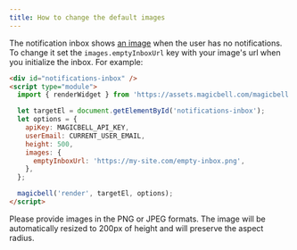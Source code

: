 ```yaml
---
title: How to change the default images
---
```


The notification inbox shows [an image](https://assets.magicbell.io/images/empty_inbox.png) when the user has no notifications. To change it set the `images.emptyInboxUrl` key with your image's url when you initialize the inbox. For example:

```html title=ESM
<div id="notifications-inbox" />
<script type="module">
  import { renderWidget } from 'https://assets.magicbell.com/magicbell.esm.js';

  let targetEl = document.getElementById('notifications-inbox');
  let options = {
    apiKey: MAGICBELL_API_KEY,
    userEmail: CURRENT_USER_EMAIL,
    height: 500,
    images: {
      emptyInboxUrl: 'https://my-site.com/empty-inbox.png',
    },
  };

  magicbell('render', targetEl, options);
</script>
```

<Note>
  Please provide images in the PNG or JPEG formats. The image will be automatically
  resized to 200px of height and will preserve the aspect radius.
</Note>
